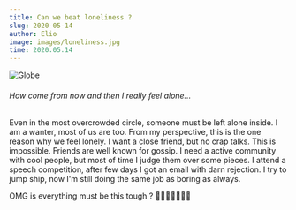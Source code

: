 ```yaml
---
title: Can we beat loneliness ?
slug: 2020-05-14
author: Elio
image: images/loneliness.jpg
time: 2020.05.14
---
```


![Globe](images/loneliness.jpg)

###### How come from now and then I really feel alone...

Even in the most overcrowded circle, someone must be left alone inside. I am a wanter, most of us are too. From my perspective, this is the one reason why we feel lonely.
I want a close friend, but no crap talks. This is impossible. Friends are well known for gossip.
I need a active community with cool people, but most of time I judge them over some pieces.
I attend a speech competition, after few days I got an email with darn rejection.
I try to jump ship, now I'm still doing the same job as boring as always.

OMG is everything must be this tough ?
🧗🏻‍♀️🚴🏻‍♀️🐢
